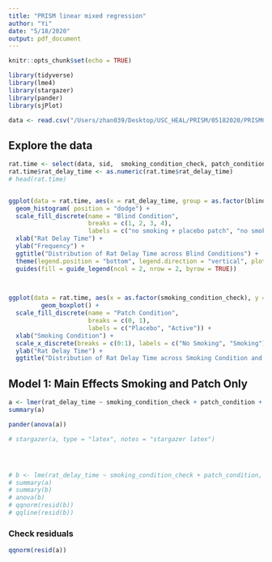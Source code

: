 ```yaml
---
title: "PRISM linear mixed regression"
author: "Yi"
date: "5/18/2020"
output: pdf_document
---
```


```r
knitr::opts_chunk$set(echo = TRUE)
```

```r
library(tidyverse)
library(lme4)
library(stargazer)
library(pander)
library(sjPlot)
```


```r
data <- read.csv("/Users/zhan039/Desktop/USC_HEAL/PRISM/05182020/PRISMCompleters_w_Menthol_Status_24Apr2020.csv", na.strings = c("", "."))
```

## Explore the data
```r
rat.time <- select(data, sid,  smoking_condition_check, patch_condition, blinding_condn, rat_delay_time, menthol_status)
rat.time$rat_delay_time <- as.numeric(rat.time$rat_delay_time)
# head(rat.time)


ggplot(data = rat.time, aes(x = rat_delay_time, group = as.factor(blinding_condn), fill = as.factor(blinding_condn))) + 
  geom_histogram( position = "dodge") +
  scale_fill_discrete(name = "Blind Condition", 
                      breaks = c(1, 2, 3, 4),
                      labels = c("no smoking + placebo patch", "no smoking + active patch", "smoking + placebo patch", "smoking + active patch")) +
  xlab("Rat Delay Time") +
  ylab("Frequency") +
  ggtitle("Distribution of Rat Delay Time across Blind Conditions") +
  theme(legend.position = "bottom", legend.direction = "vertical", plot.margin = unit(c(0.2, 0.2, 0.2, 0.2), "inches")) +
  guides(fill = guide_legend(ncol = 2, nrow = 2, byrow = TRUE))

  

ggplot(data = rat.time, aes(x = as.factor(smoking_condition_check), y = rat_delay_time, fill = as.factor(patch_condition))) + 
         geom_boxplot() +
  scale_fill_discrete(name = "Patch Condition",
                      breaks = c(0, 1),
                      labels = c("Placebo", "Active")) +
  xlab("Smoking Condition") +
  scale_x_discrete(breaks = c(0:1), labels = c("No Smoking", "Smoking")) +
  ylab("Rat Delay Time") +
  ggtitle("Distribution of Rat Delay Time across Smoking Condition and Patch Condition")

```

## Model 1: Main Effects Smoking and Patch Only
```r
a <- lmer(rat_delay_time ~ smoking_condition_check + patch_condition + (1|sid), data = rat.time)
summary(a)

pander(anova(a))

# stargazer(a, type = "latex", notes = "stargazer latex")




# b <- lme(rat_delay_time ~ smoking_condition_check + patch_condition, data = rat.time, random = ~ 1|sid)
# summary(a)
# summary(b)
# anova(b)
# qqnorm(resid(b))
# qqline(resid(b))
```

\begin{table}[!htbp] \centering 
  \caption{} 
  \label{} 
\begin{tabular}{@{\extracolsep{5pt}}lc} 
\\[-1.8ex]\hline 
\hline \\[-1.8ex] 
 & \multicolumn{1}{c}{\textit{Dependent variable:}} \\ 
\cline{2-2} 
\\[-1.8ex] & rat\_delay\_time \\ 
\hline \\[-1.8ex] 
 smoking\_condition\_check & 5.432$^{***}$ \\ 
  & (1.837) \\ 
  & \\ 
 patch\_condition & 4.023$^{**}$ \\ 
  & (1.837) \\ 
  & \\ 
 Constant & 29.625$^{***}$ \\ 
  & (2.590) \\ 
  & \\ 
\hline \\[-1.8ex] 
Observations & 264 \\ 
Log Likelihood & $-$1,140.744 \\ 
Akaike Inf. Crit. & 2,291.488 \\ 
Bayesian Inf. Crit. & 2,309.368 \\ 
\hline 
\hline \\[-1.8ex] 
\textit{Note:}  & \multicolumn{1}{r}{$^{*}$p$<$0.1; $^{**}$p$<$0.05; $^{***}$p$<$0.01} \\ 
 & \multicolumn{1}{r}{stargazer latex} \\ 
\end{tabular} 
\end{table} 

### Check residuals
```r

qqnorm(resid(a))
```

